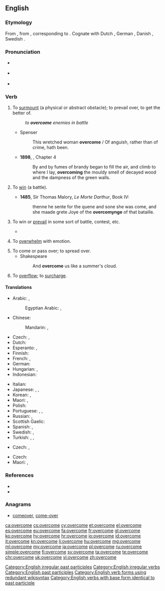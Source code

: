 ==English==

===Etymology===
From {{etyl|enm|en}} {{term|overcomen|lang=enm}}, from {{etyl|ang|en}} {{term|ofercuman||to overcome, subdue, compel, conquer, obtain, attain, reach, overtake|lang=ang}}, corresponding to {{prefix|over|come|lang=en}}. Cognate with Dutch {{term|overkomen||to overcome|lang=nl}}, German {{term|überkommen||to overcome|lang=de}}, Danish {{term|overkomme||to overcome|lang=da}}, Swedish {{term|överkomma||to overcome|lang=sv}}.

===Pronunciation===
* {{a|UK}} {{IPA|/ˌəʊvəˈkʌm/|lang=en}}
* {{a|US}} {{IPA|/oʊvəɹˈkəm/|lang=en}}
* {{audio|En-us-overcome.ogg|Audio (US)|lang=en}}

===Verb===
{{en-verb|overcomes|overcoming|overcame|overcome}}

# {{context|transitive|lang=en}} To [[surmount]] (a physical or abstract obstacle); to prevail over, to get the better of.
#: ''to '''overcome''' enemies in battle''
#* Spenser
#*: This wretched woman '''overcome''' / Of anguish, rather than of crime, hath been.
#* '''1898''', {{w|J. Meade Falkner}}, {{w|Moonfleet}} Chapter 4
#*: By and by fumes of brandy began to fill the air, and climb to where I lay, '''overcoming''' the mouldy smell of decayed wood and the dampness of the green walls.
# {{context|transitive|obsolete|lang=en}} To [[win]] (a battle).
#* '''1485''', Sir Thomas Malory, ''Le Morte Darthur'', Book IV:
#*: thenne he sente for the quene and sone she was come, and she maade grete Joye of the '''overcomynge''' of that bataille.
# {{context|intransitive|lang=en}} To win or [[prevail]] in some sort of battle, contest, etc.
#* {{quote-book|year=1918|author={{w|W. B. Maxwell}}
|title=The Mirror and the Lamp
|chapter=2|url=http://openlibrary.org/works/OL1097634W
|passage=''That'' the young Mr. Churchills liked—but they did not like him coming round of an evening and drinking weak whisky-and-water while he held forth on railway debentures and corporation loans. Mr. Barrett, however, by fawning and flattery, seemed to be able to make not only Mrs. Churchill but everyone else do what he desired. And if the arts of humbleness failed him, he '''overcame''' you by sheer impudence.}}
#: {{usex|We shall '''overcome'''.|lang=en}}
# {{context|transitive|usually in passive|lang=en}} To [[overwhelm]] with emotion.
#: {{usex|I was '''overcome''' with anger.|lang=en}}
# To come or pass over; to spread over.
#* Shakespeare
#*: And '''overcome''' us like a summer's cloud.
# To [[overflow]]; to [[surcharge]].
#: {{rfquotek|J. Philips}}

====Translations====
{{trans-top|surmount, get the better of}}
* Arabic: {{t+|ar|هزم|tr=házama|sc=Arab}}, {{t+|ar|تغلب|tr=taġallaba|sc=Arab}}
*: Egyptian Arabic: {{t|arz|غلب|tr=ġalab|sc=Arab}}, {{t|arz|هزم|tr=hazam|sc=Arab}}
* Chinese:
*: Mandarin: {{qualifier|using military force}} {{t+|cmn|征服|tr=zhēngfú|sc=Hani}}, {{qualifier|abstract obstacle}} {{t+|cmn|克服|tr=kèfú|sc=Hani}}
* Czech: {{t+|cs|překonat}}, {{t+|cs|přemoci|pf}}
* Dutch: {{t+|nl|overwinnen}}
* Esperanto: {{t+|eo|venki}}, {{t+|eo|superforti}}
* Finnish: {{t+|fi|voittaa}}
* French: {{t+|fr|vaincre}}, {{t+|fr|surmonter}}
* German: {{t+|de|überwinden}}
* Hungarian: {{t+|hu|erőt vesz}}, {{t+|hu|úrrá lesz}}
* Indonesian: {{t+|id|atas|alt=mengatasi}}
{{trans-mid}}
* Italian: {{t+|it|vincere}}
* Japanese: {{t+|ja|克服|tr=こくふくする, kokufuku suru|alt=克服する|sc=Jpan}}, {{t+|ja|征服|tr=せいふくする, seifuku suru|alt=征服する|sc=Jpan}}, {{t+|ja|乗り越える|tr=のりこえる, norikoeru|sc=Jpan}}
* Korean: {{t+|ko|극복하다|sc=Kore}}, {{t+|ko|이겨내다|sc=Kore}}
* Maori: {{t+|mi|whakatungou}}, {{t|mi|where}}
* Polish: {{t+|pl|przezwyciężać}}
* Portuguese: {{t+|pt|vencer}}, {{t+|pt|superar}}, {{t+|pt|ultrapassar}}
* Russian: {{t+|ru|преодолевать|tr=preodolevátʹ|impf}}, {{t+|ru|преодолеть|tr=preodolétʹ|pf}}
* Scottish Gaelic: {{t+|gd|ceannsaich}}
* Spanish: {{t+|es|vencer}}, {{t+|es|superar}}
* Swedish: {{t+|sv|övervinna}}, {{t+|sv|överkomma}}
* Turkish: {{t+|tr|yenmek}}, {{t+|tr|atlatmak}}, {{t+|tr|üstesinden gelmek}}
{{trans-bottom}}

{{trans-top|to win or prevail in some sort of battle, contest, etc.}}
* Czech: {{t+|cs|zvládnout|pf}}, {{t+|cs|zvládat|impf}}
{{trans-mid}}
{{trans-bottom}}

{{trans-top|to overwhelm with emotions}}
* Czech: {{t+|cs|přemoci}}
* Maori: {{t+|mi|ti}}, {{t+|mi|where}}
{{trans-mid}}
{{trans-bottom}}

===References===
* {{R:Century 1911}}
* {{R:Webster 1913}}

===Anagrams===
* [[comeover#English|comeover]], [[come-over#English|come-over]]

[[Category:English irregular past participles]]
[[Category:English irregular verbs]]
[[Category:English past participles]]
[[Category:English verb forms using redundant wikisyntax]]
[[Category:English verbs with base form identical to past participle]]

[[ca:overcome]]
[[cs:overcome]]
[[cy:overcome]]
[[et:overcome]]
[[el:overcome]]
[[es:overcome]]
[[eu:overcome]]
[[fa:overcome]]
[[fr:overcome]]
[[gl:overcome]]
[[ko:overcome]]
[[hy:overcome]]
[[hr:overcome]]
[[io:overcome]]
[[id:overcome]]
[[it:overcome]]
[[kn:overcome]]
[[li:overcome]]
[[hu:overcome]]
[[mg:overcome]]
[[ml:overcome]]
[[my:overcome]]
[[ja:overcome]]
[[pl:overcome]]
[[ru:overcome]]
[[simple:overcome]]
[[fi:overcome]]
[[sv:overcome]]
[[ta:overcome]]
[[te:overcome]]
[[chr:overcome]]
[[uk:overcome]]
[[vi:overcome]]
[[zh:overcome]]